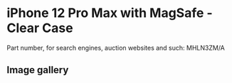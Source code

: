 
# iPhone 12 Pro Max  with MagSafe - Clear Case

Part number, for search engines, auction websites and such: MHLN3ZM/A

## Image gallery

<div style={{ width: "768px" }}>
  <GalleryComponent
    images={[
      {
        original: "/everysource/MHLN3.png",
        thumbnail: "/everypreview/MHLN3.png",
      },
      {
        original: "/everysource/MHLN3_AV1.png",
        thumbnail: "/everypreview/MHLN3_AV1.png",
      },
      {
        original: "/everysource/MHLN3_AV2.png",
        thumbnail: "/everypreview/MHLN3_AV2.png",
      },
      {
        original: "/everysource/MHLN3_AV3.png",
        thumbnail: "/everypreview/MHLN3_AV3.png",
      }
    ]}
  />
</div>